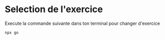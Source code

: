 # Selection de l'exercice

Execute la commande suivante dans ton terminal pour changer d'exercice

```bash
npx go
```
